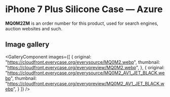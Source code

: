 
# iPhone 7 Plus Silicone Case — Azure

<Callout type='info' emoji='👉🏻'>**MQ0M2ZM** is an order number for this product, used for search engines, auction websites and such.</Callout>

## Image gallery

<GalleryComponent
    images={[
      {
        original: "https://cloudfront.everycase.org/everysource/MQ0M2.webp",
        thumbnail: "https://cloudfront.everycase.org/everypreview/MQ0M2.webp",
      },
      {
        original: "https://cloudfront.everycase.org/everysource/MQ0M2_AV1_JET_BLACK.webp",
        thumbnail: "https://cloudfront.everycase.org/everypreview/MQ0M2_AV1_JET_BLACK.webp",
      }
    ]}
  />
